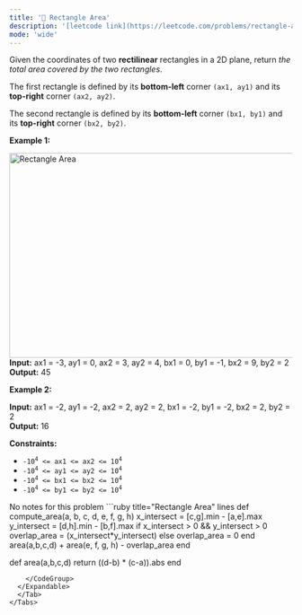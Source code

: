 ```yaml
---
title: '🧀 Rectangle Area'
description: '[leetcode link](https://leetcode.com/problems/rectangle-area/description/)'
mode: 'wide'
---
```

<Tabs>
  <Tab title="Question" icon="circle-question" iconType="regular">
    <Card>
      <p>Given the coordinates of two <strong>rectilinear</strong> rectangles in a 2D plane, return <em>the total area covered by the two rectangles</em>.</p>  <p>The first rectangle is defined by its <strong>bottom-left</strong> corner <code>(ax1, ay1)</code> and its <strong>top-right</strong> corner <code>(ax2, ay2)</code>.</p>  <p>The second rectangle is defined by its <strong>bottom-left</strong> corner <code>(bx1, by1)</code> and its <strong>top-right</strong> corner <code>(bx2, by2)</code>.</p>   <p><strong class="example">Example 1:</strong></p> <img alt="Rectangle Area" src="https://assets.leetcode.com/uploads/2021/05/08/rectangle-plane.png" style="width: 700px; height: 365px;" />  <strong>Input:</strong> ax1 = -3, ay1 = 0, ax2 = 3, ay2 = 4, bx1 = 0, by1 = -1, bx2 = 9, by2 = 2 <br/> <strong>Output:</strong> 45   <p><strong class="example">Example 2:</strong></p>   <strong>Input:</strong> ax1 = -2, ay1 = -2, ax2 = 2, ay2 = 2, bx1 = -2, by1 = -2, bx2 = 2, by2 = 2 <br/> <strong>Output:</strong> 16    <p><strong>Constraints:</strong></p>  <ul>  <li><code>-10<sup>4</sup> &lt;= ax1 &lt;= ax2 &lt;= 10<sup>4</sup></code></li>  <li><code>-10<sup>4</sup> &lt;= ay1 &lt;= ay2 &lt;= 10<sup>4</sup></code></li>  <li><code>-10<sup>4</sup> &lt;= bx1 &lt;= bx2 &lt;= 10<sup>4</sup></code></li>  <li><code>-10<sup>4</sup> &lt;= by1 &lt;= by2 &lt;= 10<sup>4</sup></code></li> </ul> 
    </Card>
  </Tab>
  <Tab title="Solution" icon="lightbulb" iconType="regular" >
    <Card>
      No notes for this problem
    </Card>
  <Expandable title="code">
    <CodeGroup dropdown>
```ruby title="Rectangle Area" lines
def compute_area(a, b, c, d, e, f, g, h)
    x_intersect = [c,g].min - [a,e].max
    y_intersect = [d,h].min - [b,f].max
  if x_intersect > 0 && y_intersect > 0
    overlap_area = (x_intersect*y_intersect)
  else
    overlap_area = 0
  end
  area(a,b,c,d) + area(e, f, g, h) - overlap_area
end

def area(a,b,c,d)
  return ((d-b) * (c-a)).abs
end
```
    </CodeGroup>
  </Expandable>
  </Tab>
</Tabs>